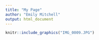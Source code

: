 ```yaml
---
title: "My Page"
author: "Emily Mitchell"
output: html_document
---
```


```r
knitr::include_graphics("IMG_0009.JPG")

```

